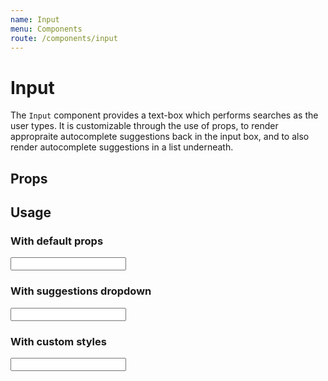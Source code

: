 ```yaml
---
name: Input
menu: Components
route: /components/input
---
```



# Input

The `Input` component provides a text-box which performs searches as the user types.
It is customizable through the use of props, to render appropraite autocomplete
suggestions back in the input box, and to also render autocomplete suggestions in
a list underneath.

## Props
<PropsTable of={Input} />

## Usage

### With default props
<Playground>
    <Input />
</Playground>

### With suggestions dropdown
<Playground>
    <Input inputMode="typeahead" dropdownMode="suggestions" />
</Playground>


### With custom styles
<Playground>
    <Input inputMode="typeahead" dropdownMode="suggestions" styles={{
        container: {
            width: "300px"
        },
        input: {
            container: {
                backgroundColor: "#999",
                color: "#fff",
                border: "1px solid #999",
                boxShadow: "none"
            },
            button: {
                color: "#eee"
            }
        }
    }} />
</Playground>


